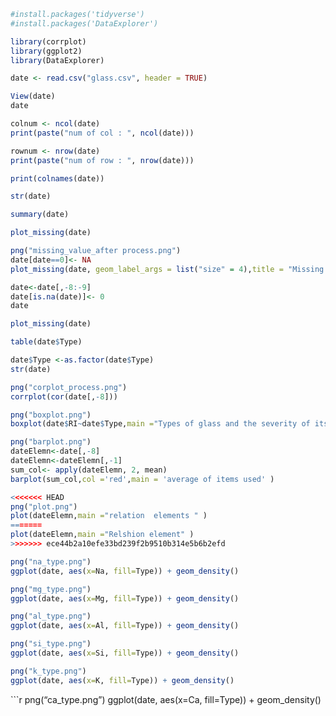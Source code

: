 ```r
#install.packages('tidyverse')
#install.packages('DataExplorer')
```
```r
library(corrplot)
library(ggplot2)
library(DataExplorer)
```
```r
date <- read.csv("glass.csv", header = TRUE)
```
```r
View(date)
date
```
```r
colnum <- ncol(date)
print(paste("num of col : ", ncol(date)))

```
```r
rownum <- nrow(date)
print(paste("num of row : ", nrow(date)))
```
```r
print(colnames(date))
```
```r
str(date)
```
```r
summary(date)
```
```r
plot_missing(date)
```
```r
png("missing_value_after process.png")
date[date==0]<- NA
plot_missing(date, geom_label_args = list("size" = 4),title = "Missing Data in Glass",theme_config = list(legend.position =c("top")))
```
```r
date<-date[,-8:-9]
date[is.na(date)]<- 0
date
```
```r
plot_missing(date)
```
```r
table(date$Type)
```
```r
date$Type <-as.factor(date$Type)
str(date)
```
```r
png("corplot_process.png")
corrplot(cor(date[,-8]))
```
```r
png("boxplot.png")
boxplot(date$RI~date$Type,main ="Types of glass and the severity of its refraction",xlab = 'Type',ylab = 'RI')
```
```r
png("barplot.png")
dateElemn<-date[,-8]
dateElemn<-dateElemn[,-1]
sum_col<- apply(dateElemn, 2, mean)
barplot(sum_col,col ='red',main = 'average of items used' )
```
```r
<<<<<<< HEAD
png("plot.png")
plot(dateElemn,main ="relation  elements " )
=======
plot(dateElemn,main ="Relshion element" )
>>>>>>> ece44b2a10efe33bd239f2b9510b314e5b6b2efd
```
```r
png("na_type.png")
ggplot(date, aes(x=Na, fill=Type)) + geom_density()
```
```r
png("mg_type.png")
ggplot(date, aes(x=Mg, fill=Type)) + geom_density()
```
```r
png("al_type.png")
ggplot(date, aes(x=Al, fill=Type)) + geom_density()
```
```r
png("si_type.png")
ggplot(date, aes(x=Si, fill=Type)) + geom_density()
```
```r
png("k_type.png")
ggplot(date, aes(x=K, fill=Type)) + geom_density()
```
```r
png("ca_type.png")
ggplot(date, aes(x=Ca, fill=Type)) + geom_density()

